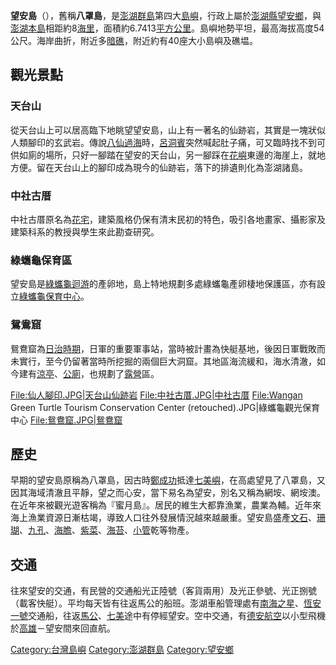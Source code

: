 {{noteTA|G1=Unit}}
{{Infobox islands
| name             = 望安島
| image name       = Bāng-uann Sentinel-2B MSI 2021-12-29.jpg
| image caption    = [[哨兵2號|哨兵2號]]衛星拍攝的望安島（圖中最大島）與周遭島嶼
| image size       = 300
| locator map      = {{澎湖群島主要島嶼位置圖}}
| locator map size = 250px
| map caption      = 望安島位置圖
| location = [[馬公市|馬公市]]南南西方11海里<br />[[將軍澳嶼|將軍澳嶼]]西方330公尺
| waterbody = [[臺灣海峽|臺灣海峽]]
| coordinates = {{coord|23|22|20|N|119|30|00|E|display=title,inline|region:TW-PEN_type:isle}}
| archipelago = [[澎湖群島|澎湖群島]]
| area_km2 = 6.7413
| coastline_km = 21.693
| elevation_m = 54
| highest mount = 天台山
| Country heading  = 
| country          = {{ROC-TW}}
| country admin divisions title 1 = 縣
| country admin divisions 1 = [[澎湖縣|澎湖縣]]
| country admin divisions title 2 = 鄉
| country admin divisions 2 = [[望安鄉|望安鄉]]
| country admin divisions title 3 = 村
| country admin divisions 3 = 水垵村、中社村、西安村、東安村
| demonym          =
| population       = 
| population as of = 
| density_km2      =
| ethnic groups    =
| website          = 
| additional info  =
}}
{{Unreferenced|time=2013-01-11T17:31:21+00:00}}
'''望安島'''（{{lang-nan-tw|Bāng-uann-tó}}），舊稱'''八罩島'''，是[[澎湖群島|澎湖群島]]第四大[[島嶼|島嶼]]，行政上屬於[[澎湖縣|澎湖縣]][[望安鄉|望安鄉]]，與[[澎湖本島|澎湖本島]]相距約8[[海里|海里]]，面積約6.7413[[平方公里|平方公里]]。島嶼地勢平坦，最高海拔高度54公尺。海岸曲折，附近多[[暗礁|暗礁]]，附近約有40座大小島嶼及礁塭。

== 觀光景點 ==
=== 天台山 ===
從天台山上可以居高臨下地眺望望安島，山上有一著名的仙跡岩，其實是一塊狀似人類腳印的玄武岩。傳說[[八仙過海|八仙過海]]時，[[呂洞賓|呂洞賓]]突然喊起肚子痛，可又臨時找不到可供如廁的場所，只好一腳踏在望安的天台山，另一腳踩在[[花嶼|花嶼]]東邊的海崖上，就地方便。留在天台山上的腳印成為現今的仙跡岩，落下的排遺則化為澎湖諸島。

===中社古厝===
{{main|望安花宅聚落}}
中社古厝原名為[[花宅|花宅]]，建築風格仍保有清末民初的特色，吸引各地畫家、攝影家及建築科系的教授與學生來此勘查研究。

===綠蠵龜保育區===
{{Main|望安島綠蠵龜產卵棲地保護區}}
望安島是[[綠蠵龜|綠蠵龜]][[迴游|迴游]]的產卵地，島上特地規劃多處綠蠵龜產卵棲地保護區，亦有設立[[綠蠵龜保育中心|綠蠵龜保育中心]]。

===鴛鴦窟===
鴛鴦窟為[[台灣日治時期|日治時期]]，日軍的重要軍事站，當時被計畫為快艇基地，後因日軍戰敗而未實行，至今仍留著當時所挖掘的兩個巨大洞窟。其地區海流緩和，海水清澈，如今建有[[涼亭|涼亭]]、[[公廁|公廁]]，也規劃了[[露營|露營]]區。

<gallery mode="packed" heights="135">
File:仙人腳印.JPG|天台山仙跡岩
File:中社古厝.JPG|中社古厝
File:Wangan Green Turtle Tourism Conservation Center (retouched).JPG|綠蠵龜觀光保育中心
File:鴛鴦窟.JPG|鴛鴦窟
</gallery>

==歷史==
早期的望安島原稱為八罩島，因古時[[鄭成功|鄭成功]]抵達[[七美嶼|七美嶼]]，在高處望見了八罩島，又因其海域清澈且平靜，望之而心安，當下易名為望安，別名又稱為網垵、網垵澳。
在近年來被觀光遊客稱為『蜜月島』。居民的維生大都靠漁業，農業為輔。近年來海上漁業資源日漸枯竭，導致人口往外發展情況越來越嚴重。望安島盛產[[文石|文石]]、[[珊瑚|珊瑚]]、[[九孔|九孔]]、[[海膽|海膽]]、[[紫菜|紫菜]]、[[海苔|海苔]]、[[小管|小管]]乾等物產。

== 交通 ==
往來望安的交通，有民營的交通船光正陸號（客貨兩用）及光正參號、光正捌號（載客快艇）。平均每天皆有往返馬公的船班。澎湖車船管理處有[[南海之星|南海之星]]、[[恆安一號|恆安一號]]交通船，往返[[馬公市|馬公]]、[[七美鄉_(臺灣)|七美]]途中有停經望安。空中交通，有[[德安航空|德安航空]]以小型飛機於[[高雄市|高雄]]－望安間來回直航。

{{中華民國島嶼}}
[[Category:台灣島嶼|Category:台灣島嶼]]
[[Category:澎湖群島|Category:澎湖群島]]
[[Category:望安鄉|Category:望安鄉]]